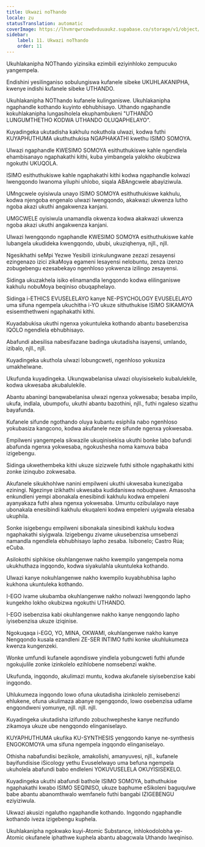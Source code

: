```yaml
---
title: Ukwazi noThando
locale: zu
statusTranslation: automatic
coverImage: https://lhvmrqwrcowdvduuaukz.supabase.co/storage/v1/object/public/strapi-uploads/small_cover-educacion-fundamental.webp-2d51a7828a2b1309555be27f7e2a61a0.webp
sidebar:
    label: 11. Ukwazi noThando
    order: 11
---
```

Ukuhlakanipha NOThando yizinsika ezimbili eziyinhloko zempucuko yangempela.

Endishini yesilinganiso sobulungiswa kufanele sibeke UKUHLAKANIPHA, kwenye indishi kufanele sibeke UTHANDO.

Ukuhlakanipha NOThando kufanele kulinganiswe. Ukuhlakanipha ngaphandle kothando kuyinto ebhubhisayo. Uthando ngaphandle kokuhlakanipha lungasiholela ekuphambukeni "UTHANDO LUNGUMTHETHO KODWA UTHANDO OLUQAPHELAYO".

Kuyadingeka ukutadisha kakhulu nokuthola ulwazi, kodwa futhi KUYAPHUTHUMA ukuthuthukisa NGAPHAKATHI kwethu ISIMO SOMOYA.

Ulwazi ngaphandle KWESIMO SOMOYA esithuthukiswe kahle ngendlela ehambisanayo ngaphakathi kithi, kuba yimbangela yalokho okubizwa ngokuthi UKUQOLA.

ISIMO esithuthukiswe kahle ngaphakathi kithi kodwa ngaphandle kolwazi lwengqondo lwanoma yiluphi uhlobo, siqala ABAngcwele abayiziwula.

UMngcwele oyisiwula unayo ISIMO SOMOYA esithuthukiswe kakhulu, kodwa njengoba engenalo ulwazi lwengqondo, akakwazi ukwenza lutho ngoba akazi ukuthi angakwenza kanjani.

UMGCWELE oyisiwula unamandla okwenza kodwa akakwazi ukwenza ngoba akazi ukuthi angakwenza kanjani.

Ulwazi lwengqondo ngaphandle KWESIMO SOMOYA esithuthukiswe kahle lubangela ukudideka kwengqondo, ububi, ukuziqhenya, njll., njll.

Ngesikhathi seMpi Yezwe Yesibili izinkulungwane zezazi zesayensi ezingenazo izici zikaMoya egameni lesayensi nelobuntu, zenza izenzo zobugebengu ezesabekayo ngenhloso yokwenza izilingo zesayensi.

Sidinga ukuzakhela isiko elinamandla lengqondo kodwa elilinganiswe kakhulu nobuMoya beqiniso obuqaphelayo.

Sidinga i-ETHICS EVUSELELAYO kanye NE-PSYCHOLOGY EVUSELELAYO uma sifuna ngempela ukuchitha i-YO ukuze sithuthukise ISIMO SIKAMOYA esisemthethweni ngaphakathi kithi.

Kuyadabukisa ukuthi ngenxa yokuntuleka kothando abantu basebenzisa IQOLO ngendlela ebhubhisayo.

Abafundi abesilisa nabesifazane badinga ukutadisha isayensi, umlando, izibalo, njll., njll.

Kuyadingeka ukuthola ulwazi lobungcweti, ngenhloso yokusiza umakhelwane.

Ukufunda kuyadingeka. Ukunqwabelanisa ulwazi oluyisisekelo kubalulekile, kodwa ukwesaba akubalulekile.

Abantu abaningi banqwabelanisa ulwazi ngenxa yokwesaba; besaba impilo, ukufa, indlala, ubumpofu, ukuthi abantu bazothini, njll., futhi ngaleso sizathu bayafunda.

Kufanele sifunde ngothando oluya kubantu esiphila nabo ngenhloso yokubasiza kangcono, kodwa akufanele neze sifunde ngenxa yokwesaba.

Empilweni yangempela sikwazile ukuqinisekisa ukuthi bonke labo bafundi abafunda ngenxa yokwesaba, ngokushesha noma kamuva baba izigebengu.

Sidinga ukwethembeka kithi ukuze sizizwele futhi sithole ngaphakathi kithi zonke izinqubo zokwesaba.

Akufanele sikukhohlwe nanini empilweni ukuthi ukwesaba kunezigaba eziningi. Ngezinye izikhathi ukwesaba kudidaniswa nobuqhawe. Amasosha enkundleni yempi abonakala enesibindi kakhulu kodwa empeleni ayanyakaza futhi alwa ngenxa yokwesaba. Umuntu ozibulalayo naye ubonakala enesibindi kakhulu ekuqaleni kodwa empeleni uyigwala elesaba ukuphila.

Sonke isigebengu empilweni sibonakala sinesibindi kakhulu kodwa ngaphakathi siyigwala. Izigebengu zivame ukusebenzisa umsebenzi namandla ngendlela ebhubhisayo lapho zesaba. Isibonelo; Castro Rúa; eCuba.

Asilokothi siphikise okuhlangenwe nakho kwempilo yangempela noma ukukhuthaza ingqondo, kodwa siyakulahla ukuntuleka kothando.

Ulwazi kanye nokuhlangenwe nakho kwempilo kuyabhubhisa lapho kukhona ukuntuleka kothando.

I-EGO ivame ukubamba okuhlangenwe nakho nolwazi lwengqondo lapho kungekho lokho okubizwa ngokuthi UTHANDO.

I-EGO isebenzisa kabi okuhlangenwe nakho kanye nengqondo lapho iyisebenzisa ukuze iziqinise.

Ngokuqaqa i-EGO, YO, MINA, OKWAMI, okuhlangenwe nakho kanye Nengqondo kusala ezandleni ZE-SER INTIMO futhi konke ukuhlukumeza kwenza kungenzeki.

Wonke umfundi kufanele aqondiswe yindlela yobungcweti futhi afunde ngokujulile zonke izinkolelo ezihlobene nomsebenzi wakhe.

Ukufunda, ingqondo, akulimazi muntu, kodwa akufanele siyisebenzise kabi ingqondo.

Uhlukumeza ingqondo lowo ofuna ukutadisha izinkolelo zemisebenzi ehlukene, ofuna ukulimaza abanye ngengqondo, lowo osebenzisa udlame engqondweni yomunye, njll. njll. njll.

Kuyadingeka ukutadisha izifundo zobuchwepheshe kanye nezifundo zikamoya ukuze ube nengqondo elinganiselayo.

KUYAPHUTHUMA ukufika KU-SYNTHESIS yengqondo kanye ne-synthesis ENGOKOMOYA uma sifuna ngempela ingqondo elinganiselayo.

Othisha nabafundisi bezikole, amakolishi, amanyuvesi, njll., kufanele bayifundisise iSicology yethu Evuselelwayo uma befuna ngempela ukuholela abafundi babo endleleni YOKUVUSELELA OKUYISISEKELO.

Kuyadingeka ukuthi abafundi bathole ISIMO SOMOYA, bathuthukise ngaphakathi kwabo ISIMO SEQINISO, ukuze baphume eSikoleni baguqulwe babe abantu abanomthwalo wemfanelo futhi bangabi IZIGEBENGU eziyiziwula.

Ukwazi akusizi ngalutho ngaphandle kothando. Ingqondo ngaphandle kothando iveza izigebengu kuphela.

Ukuhlakanipha ngokwako kuyi-Atomic Substance, inhlokodolobha ye-Atomic okufanele iphathwe kuphela abantu abagcwala Uthando lweqiniso.


